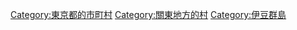 {{Commonscat|Kozushima, Tokyo}}
{{Catmore}}

{{DEFAULTSORT:Kozushima}}
[[Category:東京都的市町村|Category:東京都的市町村]]
[[Category:關東地方的村|Category:關東地方的村]]
[[Category:伊豆群島|Category:伊豆群島]]